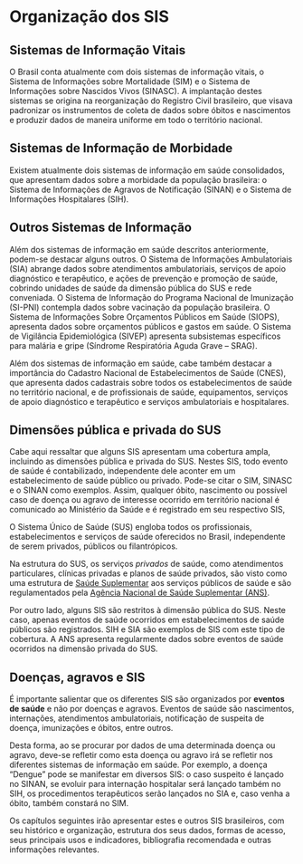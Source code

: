 # Organização dos SIS

## Sistemas de Informação Vitais

O Brasil conta atualmente com dois sistemas de informação vitais, o Sistema de Informações sobre Mortalidade (SIM) e o Sistema de Informações sobre Nascidos Vivos (SINASC). A implantação destes sistemas se origina na reorganização do Registro Civil brasileiro, que visava padronizar os instrumentos de coleta de dados sobre óbitos e nascimentos e produzir dados de maneira uniforme em todo o território nacional.

## Sistemas de Informação de Morbidade

Existem atualmente dois sistemas de informação em saúde consolidados, que apresentam dados sobre a morbidade da população brasileira: o Sistema de Informações de Agravos de Notificação (SINAN) e o Sistema de Informações Hospitalares (SIH).

## Outros Sistemas de Informação

Além dos sistemas de informação em saúde descritos anteriormente, podem-se destacar alguns outros. O Sistema de Informações Ambulatoriais (SIA) abrange dados sobre atendimentos ambulatoriais, serviços de apoio diagnóstico e terapêutico, e ações de prevenção e promoção de saúde, cobrindo unidades de saúde da dimensão pública do SUS e rede conveniada. O Sistema de Informação do Programa Nacional de Imunização (SI-PNI) contempla dados sobre vacinação da população brasileira. O Sistema de Informações Sobre Orçamentos Públicos em Saúde (SIOPS), apresenta dados sobre orçamentos públicos e gastos em saúde. O Sistema de Vigilância Epidemiológica (SIVEP) apresenta subsistemas específicos para malária e gripe (Síndrome Respiratória Aguda Grave -- SRAG).

Além dos sistemas de informação em saúde, cabe também destacar a importância do Cadastro Nacional de Estabelecimentos de Saúde (CNES), que apresenta dados cadastrais sobre todos os estabelecimentos de saúde no território nacional, e de profissionais de saúde, equipamentos, serviços de apoio diagnóstico e terapêutico e serviços ambulatoriais e hospitalares.

## Dimensões pública e privada do SUS

Cabe aqui ressaltar que alguns SIS apresentam uma cobertura ampla, incluindo as dimensões pública e privada do SUS. Nestes SIS, todo evento de saúde é contabilizado, independente dele aconter em um estabelecimento de saúde público ou privado. Pode-se citar o SIM, SINASC e o SINAN como exemplos. Assim, qualquer óbito, nascimento ou possível caso de doença ou agravo de interesse ocorrido em território nacional é comunicado ao Ministério da Saúde e é registrado em seu respectivo SIS,

::::: {.callout}
O Sistema Único de Saúde (SUS) engloba todos os profissionais, estabelecimentos e serviços de saúde oferecidos no Brasil, independente de serem privados, públicos ou filantrópicos.

Na estrutura do SUS, os serviços *privados* de saúde, como atendimentos particulares, clínicas privadas e planos de saúde privados, são visto como uma estrutura de [Saúde Suplementar](https://www.gov.br/servidor/pt-br/acesso-a-informacao/faq/sou-gov.br/saude-suplementar/conceito-e-legislacao) aos serviços públicos de saúde e são regulamentados pela [Agência Nacional de Saúde Suplementar (ANS)](https://www.gov.br/ans/pt-br).
:::

Por outro lado, alguns SIS são restritos à dimensão pública do SUS. Neste caso, apenas eventos de saúde ocorridos em estabelecimentos de saúde públicos são registrados. SIH e SIA são exemplos de SIS com este tipo de cobertura. A ANS apresenta regularmente dados sobre eventos de saúde ocorridos na dimensão privada do SUS. 

## Doenças, agravos e SIS

É importante salientar que os diferentes SIS são organizados por **eventos de saúde** e não por doenças e agravos. Eventos de saúde são nascimentos, internações, atendimentos ambulatoriais, notificação de suspeita de doença, imunizações e óbitos, entre outros. 

Desta forma, ao se procurar por dados de uma determinada doença ou agravo, deve-se refletir como esta doença ou agravo irá se refletir nos diferentes sistemas de informação em saúde. Por exemplo, a doença "Dengue" pode se manifestar em diversos SIS: o caso suspeito é lançado no SINAN, se evoluir para internação hospitalar será lançado também no SIH, os procedimentos terapêuticos serão lançados no SIA e, caso venha a óbito, também constará no SIM.

Os capítulos seguintes irão apresentar estes e outros SIS brasileiros, com seu histórico e organização, estrutura dos seus dados, formas de acesso, seus principais usos e indicadores, bibliografia recomendada e outras informações relevantes.